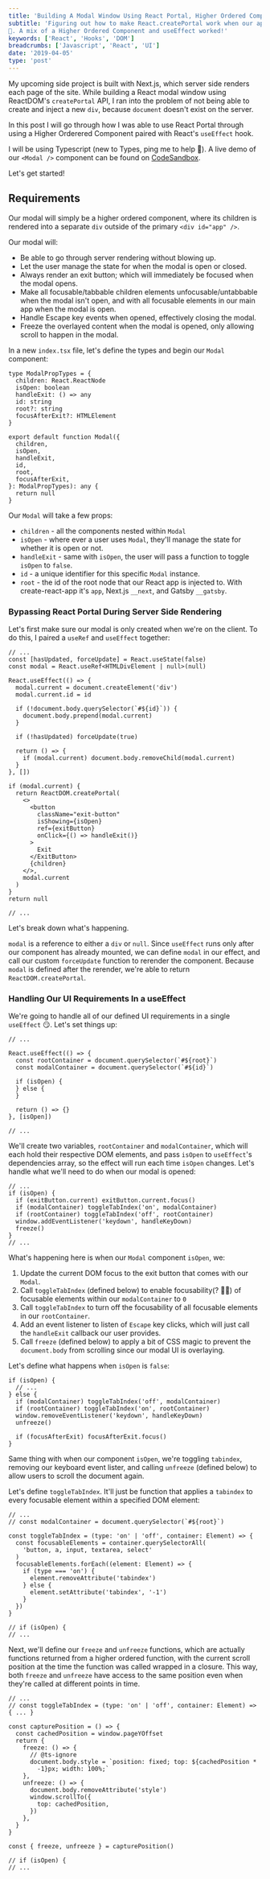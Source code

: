 ```yaml
---
title: 'Building A Modal Window Using React Portal, Higher Ordered Components, and Hooks'
subtitle: 'Figuring out how to make React.createPortal work when our app is rendered on the server
🧐. A mix of a Higher Ordered Component and useEffect worked!'
keywords: ['React', 'Hooks', 'DOM']
breadcrumbs: ['Javascript', 'React', 'UI']
date: '2019-04-05'
type: 'post'
---
```


My upcoming side project is built with Next.js, which server side renders each page of the site.
While building a React modal window using ReactDOM's `createPortal` API, I ran into the problem of
not being able to create and inject a new `div`, because `document` doesn't exist on the server.

In this post I will go through how I was able to use React Portal through using a Higher
Orderered Component paired with React's `useEffect` hook.

I will be using Typescript (new to Types, ping me to help 🙂). A live demo of our `<Modal />` component can be found on [CodeSandbox]().

Let's get started!

## Requirements

Our modal will simply be a higher ordered component, where its children is rendered into a separate
`div` outside of the primary `<div id="app" />`.

Our modal will:

- Be able to go through server rendering without blowing up.
- Let the user manage the state for when the modal is open or closed.
- Always render an exit button; which will immediately be focused when the modal opens.
- Make all focusable/tabbable children elements unfocusable/untabbable when the modal isn't open,
  and with all focusable elements in our main app when the modal is open.
- Handle Escape key events when opened, effectively closing the modal.
- Freeze the overlayed content when the modal is opened, only allowing scroll to happen in the
  modal.

In a new `index.tsx` file, let's define the types and begin our `Modal` component:

```tsx
type ModalPropTypes = {
  children: React.ReactNode
  isOpen: boolean
  handleExit: () => any
  id: string
  root?: string
  focusAfterExit?: HTMLElement
}

export default function Modal({
  children,
  isOpen,
  handleExit,
  id,
  root,
  focusAfterExit,
}: ModalPropTypes): any {
  return null
}
```

Our `Modal` will take a few props:

- `children` - all the components nested within `Modal`
- `isOpen` - where ever a user uses `Modal`, they'll manage the state for whether it is open or not.
- `handleExit` - same with `isOpen`, the user will pass a function to toggle `isOpen` to `false`.
- `id` - a unique identifier for this specific `Modal` instance.
- `root` - the id of the root node that our React app is injected to. With create-react-app it's
  `app`, Next.js `__next`, and Gatsby `__gatsby`.

### Bypassing React Portal During Server Side Rendering

Let's first make sure our modal is only created when we're on the client. To do this, I paired a
`useRef` and `useEffect` together:

```tsx
// ...
const [hasUpdated, forceUpdate] = React.useState(false)
const modal = React.useRef<HTMLDivElement | null>(null)

React.useEffect(() => {
  modal.current = document.createElement('div')
  modal.current.id = id

  if (!document.body.querySelector(`#${id}`)) {
    document.body.prepend(modal.current)
  }

  if (!hasUpdated) forceUpdate(true)

  return () => {
    if (modal.current) document.body.removeChild(modal.current)
  }
}, [])

if (modal.current) {
  return ReactDOM.createPortal(
    <>
      <button
        className="exit-button"
        isShowing={isOpen}
        ref={exitButton}
        onClick={() => handleExit()}
      >
        Exit
      </ExitButton>
      {children}
    </>,
    modal.current
  )
}
return null

// ...
```

Let's break down what's happening.

`modal` is a reference to either a `div` or `null`. Since `useEffect` runs only after our
component has already mounted, we can define `modal` in our effect, and call our custom
`forceUpdate` function to rerender the component. Because `modal` is defined after the rerender,
we're able to return `ReactDOM.createPortal`.

### Handling Our UI Requirements In a useEffect

We're going to handle all of our defined UI requirements in a single `useEffect` 😏. Let's set
things up:

```tsx
// ...

React.useEffect(() => {
  const rootContainer = document.querySelector(`#${root}`)
  const modalContainer = document.querySelector(`#${id}`)

  if (isOpen) {
  } else {
  }

  return () => {}
}, [isOpen])

// ...
```

We'll create two variables, `rootContainer` and `modalContainer`, which will each hold their
respective DOM elements, and pass `isOpen` to `useEffect`'s dependencies array, so the effect will
run each time `isOpen` changes. Let's handle what we'll need to do when our modal is opened:

```tsx
// ...
if (isOpen) {
  if (exitButton.current) exitButton.current.focus()
  if (modalContainer) toggleTabIndex('on', modalContainer)
  if (rootContainer) toggleTabIndex('off', rootContainer)
  window.addEventListener('keydown', handleKeyDown)
  freeze()
}
// ...
```

What's happening here is when our `Modal` component `isOpen`, we:

1. Update the current DOM focus to the exit button that comes with our `Modal`.
2. Call `toggleTabIndex` (defined below) to enable focusability(? 🤷‍♂️) of focusable elements within our
   `modalContainer` to `0`
3. Call `toggleTabIndex` to turn off the focusability of all focusable elements in
   our `rootContainer`.
4. Add an event listener to listen of `Escape` key clicks, which will just call the `handleExit`
   callback our user provides.
5. Call `freeze` (defined below) to apply a bit of CSS magic to prevent the `document.body` from
   scrolling since our modal UI is overlaying.

Let's define what happens when `isOpen` is `false`:

```tsx
if (isOpen) {
  // ...
} else {
  if (modalContainer) toggleTabIndex('off', modalContainer)
  if (rootContainer) toggleTabIndex('on', rootContainer)
  window.removeEventListener('keydown', handleKeyDown)
  unfreeze()

  if (focusAfterExit) focusAfterExit.focus()
}
```

Same thing with when our component `isOpen`, we're toggling `tabindex`, removing our keyboard event
lister, and calling `unfreeze` (defined below) to allow users to scroll the document again.

Let's define `toggleTabIndex`. It'll just be function that applies a `tabindex` to every focusable
element within a specified DOM element:

```tsx
// ...
// const modalContainer = document.querySelector(`#${root}`)

const toggleTabIndex = (type: 'on' | 'off', container: Element) => {
  const focusableElements = container.querySelectorAll(
    'button, a, input, textarea, select'
  )
  focusableElements.forEach((element: Element) => {
    if (type === 'on') {
      element.removeAttribute('tabindex')
    } else {
      element.setAttribute('tabindex', '-1')
    }
  })
}

// if (isOpen) {
// ...
```

Next, we'll define our `freeze` and `unfreeze` functions, which are actually functions returned from
a higher ordered function, with the current scroll position at the time the function was called
wrapped in a closure. This way, both `freeze` and `unfreeze` have access to the same position even
when they're called at different points in time.

```tsx
// ...
// const toggleTabIndex = (type: 'on' | 'off', container: Element) => { ... }

const capturePosition = () => {
  const cachedPosition = window.pageYOffset
  return {
    freeze: () => {
      // @ts-ignore
      document.body.style = `position: fixed; top: ${cachedPosition *
        -1}px; width: 100%;`
    },
    unfreeze: () => {
      document.body.removeAttribute('style')
      window.scrollTo({
        top: cachedPosition,
      })
    },
  }
}

const { freeze, unfreeze } = capturePosition()

// if (isOpen) {
// ...
```
